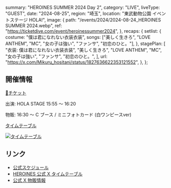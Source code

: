   summary: "HEROINES SUMMER 2024 Day 2",
  category: "LIVE",
  liveType: "GUEST",
  date: "2024-08-25",
  region: "埼玉",
  location: "東武動物公園 イベントステージ HOLA!",
  image: {
    path: "/events/2024/2024-08-24_HEROINES SUMMER 2024.webp",
    ref: "https://ticketdive.com/event/heroinessummer2024",
  },
  recaps: {
    setlist: {
      costume: "僕は君になれない衣装衣装",
      songs: ["美しく生きろ", "LOVE ANTHEM", "MC", "女の子は強い", "ファンサ", "初恋のひと。"],
    },
    stagePlan: [
      "衣装: 僕は君になれない衣装衣装",
      "美しく生きろ",
      "LOVE ANTHEM",
      "MC",
      "女の子は強い",
      "ファンサ",
      "初恋のひと。",
    ],
    url: "https://x.com/Mikuru_hositani/status/1827636622353121552",
  },
};

## 開催情報

[🎫チケット](https://ticketdive.com/event/heroinessummer2024)

出演: HOLA STAGE 15:55 〜 16:20

物販: 16:30 〜 C ブース / ミニフォトカード (白ワンピースver)

[タイムテーブル](https://x.com/heroines_idol/status/1822247031710343567)

[![タイムテーブル](/events/2024/2024-08-25_HEROINES%20SUMMER%202024%20Day2%20タイムテーブル.jpg)](/events/2024/2024-08-25_HEROINES%20SUMMER%202024%20Day2%20タイムテーブル.jpg)

## リンク

- [公式スケジュール](https://takanenonadeshiko.jp/events/event/heroines-summer-2024/)
- [HEROINES 公式 X タイムテーブル](https://x.com/heroines_idol/status/1821851816445042769)
- [公式 X 物販情報](https://x.com/takanenofficial/status/1826982854842368075)
